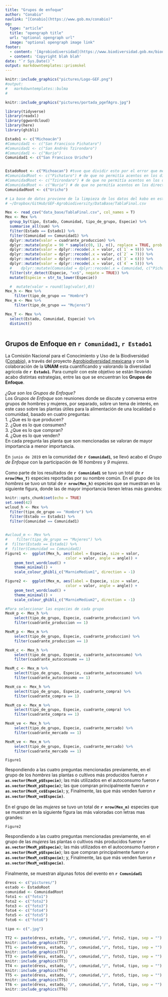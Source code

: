 ```yaml
---
title: "Grupos de enfoque"
author: "Conabio"
navlink: "[Conabio](https://www.gob.mx/conabio)"
og:
  type: "article"
  title: "opengraph title"
  url: "optional opengraph url"
  image: "optional opengraph image link"
footer:
  - content: '[Agrobiodiversidad](https://www.biodiversidad.gob.mx/biodiversidad/agrobiodiversidad_pgef.html) <br/>'
  - content: 'Copyright blah blah'
date: "`r Sys.Date()`"
output: markdowntemplates::prismskel
---
```

```r
knitr::include_graphics("pictures/Logo-GEF.png")
#output:
#   markdowntemplates::bulma
#
```

```r
knitr::include_graphics("pictures/portada_pgefAgro.jpg")
```

```r
library(tidyverse)
library(readxl)
library(ggwordcloud)
library(here)
library(ghibli)

Estado1 <- c("Michoacán")
#Comunidad1 <- c("San Francisco Pichataro")
#Comunidad1 <- c("San Andrés Tzirondaro")
#Comunidad1 <- c("Nurio")
Comunidad1 <- c("San Francisco Uricho")


EstadoRoot <- c("Michoacan") #tuve que dividir esto por el error que me salía
#ComunidadRoot <- c("Pichataro") # de que no permitía acentos en los directorios :/
#ComunidadRoot <- c("Tzirondaro") # de que no permitía acentos en los directorios :/
#ComunidadRoot <- c("Nurio") # de que no permitía acentos en los directorios :/
ComunidadRoot <- c("Uricho")

# La base de datos proviene de la limpieza de los datos del kobo en esta dirección
# ~/Dropbox/GitHub/GEF-Agrobiodiversity/DataBase/TablaFinal.csv

Mex <- read_csv("data_base/TablaFinal.csv", col_names = T)
Mex <- Mex %>% 
  group_by(tipo, Estado, Comunidad, tipo_de_grupo, Especie) %>%
  summarise_all(sum) %>%
  filter(Estado == Estado1) %>%
  filter(Comunidad == Comunidad1) %>%
  dplyr::mutate(valor = cuadrante_produccion) %>%
  dplyr::mutate(angle = 90 * sample(c(0, 1), n(), replace = TRUE, prob = c(60, 40))) %>%
  dplyr::mutate(valor = dplyr::recode(.x = valor, c(`1` = 9))) %>%
  dplyr::mutate(valor = dplyr::recode(.x = valor, c(`2` = 7))) %>%
  dplyr::mutate(valor = dplyr::recode(.x = valor, c(`3` = 6))) %>%
  dplyr::mutate(valor = dplyr::recode(.x = valor, c(`4` = 5))) %>%
  #    dplyr::mutate(Comunidad = dplyr::recode(.x = Comunidad, c("Pichataro" == #'Pichátaro'))) %>%
  filter(str_detect(Especie, "xx$", negate = TRUE)) %>%
  mutate(Especie = str_to_lower(Especie))

  #  mutate(valor = round(log(valor),0))
Mex_h <- Mex %>% 
    filter(tipo_de_grupo == "Hombre")
Mex_m <- Mex %>% 
    filter(tipo_de_grupo == "Mujeres")

Mex_T <- Mex %>% 
  select(Estado, Comunidad, Especie) %>% 
  distinct()
    
```

Grupos de Enfoque en `r Comunidad1`, `r Estado1` 
------

La Comisión Nacional para el Conocimiento y Uso de la Biodiversidad ([Conabio](https://www.gob.mx/conabio)), a través del proyecto [Agrobiodiversidad mexicana](https://www.biodiversidad.gob.mx/biodiversidad/agrobiodiversidad_pgef.html) y con la colaboración de la **UNAM** esta cuantificando y valorando la diversidad agrícola de **`r Estado1`**. Para cumplir con este objetivo se están llevando acabo distintas estrategias, entre las que se encuentran los **Grupos de Enfoque**.  
\
*¿Que son los Grupos de Enfoque?*  
Los *Grupos de Enfoque* son reuniones donde se discute y conversa entre grupos de hombres y mujeres, por separado, sobre un tema de interés, en este caso sobre las plantas útiles para la alimentación de una localidad o comunidad, basado en cuatro preguntas:  
1. ¿Que es lo que producen?  
2. ¿Que es lo que consumen?  
3. ¿Que es lo que compran?  
4. ¿Que es lo que venden?  
En cada pregunta las planta que son mencionadas se valoran de mayor importancia a menor importancia.  
\
En `junio de 2019` en la comunidad de **`r Comunidad1`**, se llevó acabo el *Grupo de Enfoque* con la participación de *16 hombres* y *9 mujeres*.  
\
Como parte de los resultados de **`r Comunidad1`** se tuvo un total de **`r nrow(Mex_T)`** especies reportadas por su nombre común. En el grupo de los *hombres* se tuvo un total de  **`r nrow(Mex_h)`** especies que se muestran en la siguiente figura, donde las de mayor importancia tienen letras más grandes:
```r
knitr::opts_chunk$set(echo = TRUE)
set.seed(42)
wcloud_h <- Mex %>%
  filter(tipo_de_grupo == "Hombre") %>% 
  filter(Estado == Estado1) %>% 
  filter(Comunidad == Comunidad1)

  
#wcloud_m <- Mex %>% 
#    filter(tipo_de_grupo == "Mujeres") %>% 
#  filter(Estado == Estado1) %>% 
#  filter(Comunidad == Comunidad1)
Figure1 <-  ggplot(Mex_h, aes(label = Especie, size = valor,
                           color = valor, angle = angle)) +
    geom_text_wordcloud() +
    theme_minimal() +
    scale_colour_ghibli_c("MarnieMedium1", direction = -1)

Figure2 <-  ggplot(Mex_m, aes(label = Especie, size = valor,
                           color = valor, angle = angle)) +
    geom_text_wordcloud() +
    theme_minimal() +
    scale_colour_ghibli_c("MarnieMedium2", direction = -1)

#Para seleccionar las especies de cada grupo
MexH_p <- Mex_h %>% 
    select(tipo_de_grupo, Especie, cuadrante_produccion) %>% 
    filter(cuadrante_produccion == 1) 

MexM_p <- Mex_m %>% 
    select(tipo_de_grupo, Especie, cuadrante_produccion) %>% 
    filter(cuadrante_produccion == 1) 

MexH_c <- Mex_h %>% 
    select(tipo_de_grupo, Especie, cuadrante_autoconsumo) %>% 
    filter(cuadrante_autoconsumo == 1)

MexM_c <- Mex_m %>% 
    select(tipo_de_grupo, Especie, cuadrante_autoconsumo) %>% 
    filter(cuadrante_autoconsumo == 1)

MexH_co <- Mex_h %>% 
    select(tipo_de_grupo, Especie, cuadrante_compra) %>% 
    filter(cuadrante_compra == 1)

MexM_co <- Mex_m %>% 
    select(tipo_de_grupo, Especie, cuadrante_compra) %>% 
    filter(cuadrante_compra == 1) 

MexH_ve <- Mex_h %>% 
    select(tipo_de_grupo, Especie, cuadrante_mercado) %>% 
    filter(cuadrante_mercado == 1) 

MexM_ve <- Mex_m %>% 
    select(tipo_de_grupo, Especie, cuadrante_mercado) %>% 
    filter(cuadrante_mercado == 1)

```
```r
Figure1
```
Respondiendo a las cuatro preguntas mencionadas previamente, en el grupo de los *hombres* las plantas o cultivos más producidos fueron **`r as.vector(MexH_p$Especie) `**; las más utilizados en el autoconsumo fueron **`r as.vector(MexH_p$Especie) `**; las que compran principalmente fueron **`r as.vector(MexH_co$Especie) `**; y, Finalmente, las que más venden fueron **`r as.vector(MexH_ve$Especie) `**.  
\
En el grupo de las *mujeres* se tuvo un total de  **`r nrow(Mex_m)`** especies que se muestran en la siguiente figura las más valoradas con letras mas grandes:
```r
Figure2
```
Respondiendo a las cuatro preguntas mencionadas previamente, en el grupo de las *mujeres* las plantas o cultivos más producidos fueron **`r as.vector(MexM_p$Especie) `**; las más utilizados en el autoconsumo fueron **`r as.vector(MexM_p$Especie) `**; las que compran principalmente fueron **`r as.vector(MexM_co$Especie) `**; y, Finalmente, las que más venden fueron **`r as.vector(MexM_ve$Especie) `**.  
\
Finalmente, se muestran algunas fotos del evento en **`r Comunidad1`**
\
```r
dress <- c("pictures/")
estado <- EstadoRoot
comunidad <- ComunidadRoot
foto1 <- c("foto1")
foto2 <- c("foto2")
foto3 <- c("foto3")
foto4 <- c("foto4")
foto5 <- c("foto5")
foto6 <- c("foto6")

tipo <- c(".jpg")

TT2 <- paste(dress, estado, "/", comunidad,"/", foto2, tipo, sep = "")
knitr::include_graphics(TT2)
TT1 <- paste(dress, estado, "/", comunidad,"/", foto1, tipo, sep = "")
knitr::include_graphics(TT1)
TT3 <- paste(dress, estado, "/", comunidad,"/", foto3, tipo, sep = "")
knitr::include_graphics(TT3)
TT4 <- paste(dress, estado, "/", comunidad,"/", foto4, tipo, sep = "")
knitr::include_graphics(TT4)
TT5 <- paste(dress, estado, "/", comunidad,"/", foto5, tipo, sep = "")
knitr::include_graphics(TT5)
TT6 <- paste(dress, estado, "/", comunidad,"/", foto6, tipo, sep = "")
knitr::include_graphics(TT6)

```



